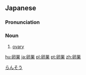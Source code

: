 {{also|卵巢}}
==Japanese==
{{ja-kanjitab|らん|そう|yomi=o}}

===Pronunciation===
{{ja-pron|らんそう|y=o}}

===Noun===
{{ja-noun|らんそう|kyu=卵巢}}

# [[ovary]] {{gloss|female organ}}

[[Category:ja:Anatomy|らんそう]]

[[hu:卵巣]]
[[ja:卵巣]]
[[pl:卵巣]]
[[pt:卵巣]]
[[zh:卵巣]]